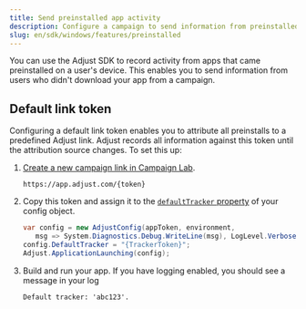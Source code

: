 ```yaml
---
title: Send preinstalled app activity
description: Configure a campaign to send information from preinstalled apps.
slug: en/sdk/windows/features/preinstalled
---
```


You can use the Adjust SDK to record activity from apps that came preinstalled on a user's device. This enables you to send information from users who didn't download your app from a campaign.

## Default link token

Configuring a default link token enables you to attribute all preinstalls to a predefined Adjust link. Adjust records all information against this token until the attribution source changes. To set this up:

1. [Create a new campaign link in Campaign Lab](https://help.adjust.com/en/article/links).
   
   ```text "{token}"
   https://app.adjust.com/{token}
   ```

2. Copy this token and assign it to the [`defaultTracker` property](/en/sdk/flutter/configuration#set-default-link-token) of your config object.

   ```cs {3}
   var config = new AdjustConfig(appToken, environment,
      msg => System.Diagnostics.Debug.WriteLine(msg), LogLevel.Verbose);
   config.DefaultTracker = "{TrackerToken}";
   Adjust.ApplicationLaunching(config);
   ```

3. Build and run your app. If you have logging enabled, you should see a message in your log

   ```text
   Default tracker: 'abc123'.
   ```
